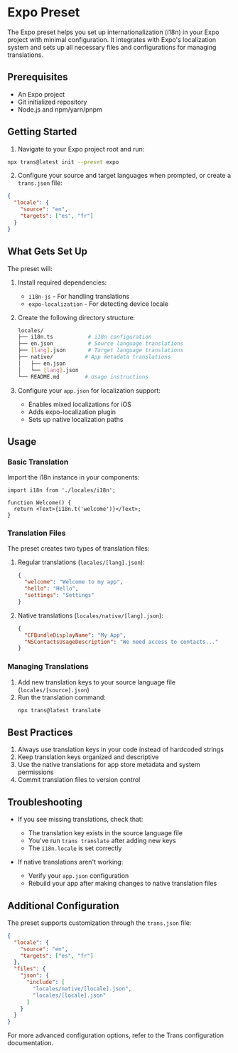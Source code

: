 # Expo Preset

The Expo preset helps you set up internationalization (i18n) in your Expo project with minimal configuration. It integrates with Expo's localization system and sets up all necessary files and configurations for managing translations.

## Prerequisites

- An Expo project
- Git initialized repository
- Node.js and npm/yarn/pnpm

## Getting Started

1. Navigate to your Expo project root and run:

```bash title="Terminal"
npx trans@latest init --preset expo
```

2. Configure your source and target languages when prompted, or create a `trans.json` file:

```json title="trans.json"
{
  "locale": {
    "source": "en",
    "targets": ["es", "fr"]
  }
}
```

## What Gets Set Up

The preset will:

1. Install required dependencies:
   - `i18n-js` - For handling translations
   - `expo-localization` - For detecting device locale

2. Create the following directory structure:
   ```bash title="Structure"
   locales/
   ├── i18n.ts           # i18n configuration
   ├── en.json           # Source language translations
   ├── [lang].json       # Target language translations
   ├── native/          # App metadata translations
   │   ├── en.json
   │   └── [lang].json
   └── README.md        # Usage instructions
   ```

3. Configure your `app.json` for localization support:
   - Enables mixed localizations for iOS
   - Adds expo-localization plugin
   - Sets up native localization paths

## Usage

### Basic Translation

Import the i18n instance in your components:

```tsx title="src/components/MyComponent.tsx"
import i18n from './locales/i18n';

function Welcome() {
  return <Text>{i18n.t('welcome')}</Text>;
}
```

### Translation Files

The preset creates two types of translation files:

1. Regular translations (`locales/[lang].json`):
   ```json title="locales/[lang].json"
   {
     "welcome": "Welcome to my app",
     "hello": "Hello",
     "settings": "Settings"
   }
   ```

2. Native translations (`locales/native/[lang].json`):
   ```json title="locales/native/[lang].json"
   {
     "CFBundleDisplayName": "My App",
     "NSContactsUsageDescription": "We need access to contacts..."
   }
   ```

### Managing Translations

1. Add new translation keys to your source language file (`locales/[source].json`)
2. Run the translation command:
   ```bash title="Terminal"
   npx trans@latest translate
   ```

## Best Practices

1. Always use translation keys in your code instead of hardcoded strings
2. Keep translation keys organized and descriptive
3. Use the native translations for app store metadata and system permissions
4. Commit translation files to version control

## Troubleshooting

- If you see missing translations, check that:
  - The translation key exists in the source language file
  - You've run `trans translate` after adding new keys
  - The `i18n.locale` is set correctly

- If native translations aren't working:
  - Verify your `app.json` configuration
  - Rebuild your app after making changes to native translation files

## Additional Configuration

The preset supports customization through the `trans.json` file:

```json title="trans.json"
{
  "locale": {
    "source": "en",
    "targets": ["es", "fr"]
  },
  "files": {
    "json": {
      "include": [
        "locales/native/[locale].json",
        "locales/[locale].json"
      ]
    }
  }
}
```

For more advanced configuration options, refer to the Trans configuration documentation.
